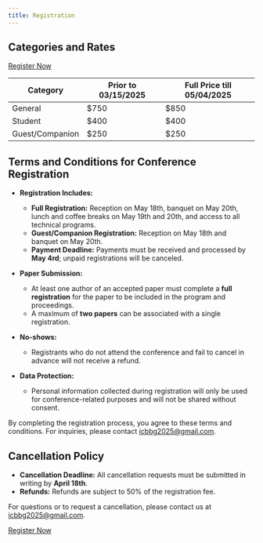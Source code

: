 ```yaml
---
title: Registration
---
```


## Categories and Rates

<!-- [Register Now](https://na.eventscloud.com/icbbg2025){.btn .btn-primary .large} -->
[Register Now](./comingsoon.qmd){.btn .btn-primary .large}

| Category        | Prior to 03/15/2025 | Full Price till 05/04/2025 |
|-----------------|---------------------|----------------------------|
| General         | $750                | $850                       |
| Student         | $400                | $400                       |
| Guest/Companion | $250                | $250                       |


## Terms and Conditions for Conference Registration

- **Registration Includes:**

    - **Full Registration:** Reception on May 18th, banquet on May 20th, lunch and coffee breaks on May 19th and 20th, and access to all technical programs.
    - **Guest/Companion Registration:** Reception on May 18th and banquet on May 20th.
    - **Payment Deadline:** Payments must be received and processed by **May 4rd**; unpaid registrations will be canceled.

- **Paper Submission:**

    - At least one author of an accepted paper must complete a **full registration** for the paper to be included in the program and proceedings.
    - A maximum of **two papers** can be associated with a single registration.

- **No-shows:**

    - Registrants who do not attend the conference and fail to cancel in advance will not receive a refund.

- **Data Protection:**

    - Personal information collected during registration will only be used for conference-related purposes and will not be shared without consent.

By completing the registration process, you agree to these terms and conditions. For inquiries, please contact [icbbg2025@gmail.com](mailto:icbbg2025@gmail.com).

## Cancellation Policy

- **Cancellation Deadline:** All cancellation requests must be submitted in writing by **April 18th**.
- **Refunds:** Refunds are subject to 50% of the registration fee.

For questions or to request a cancellation, please contact us at [icbbg2025@gmail.com](mailto:icbbg2025@gmail.com).

<!-- [Register Now](https://na.eventscloud.com/icbbg2025){.btn .btn-primary .large} -->
[Register Now](./comingsoon.qmd){.btn .btn-primary .large}

